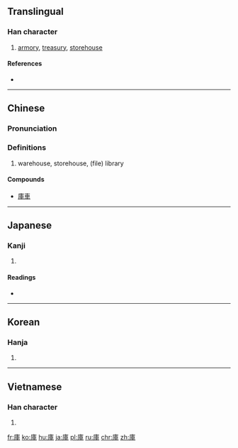 {{also|库|厙}}
==Translingual==
{{zh-forms|s=库}}

===Han character===
{{Han char|rn=53|rad=广|as=07|sn=10|four=0025<sub>6</sub>|canj=戈十田十 (IJWJ)|ids=⿸[[广]][[車]]}}

# [[armory]], [[treasury]], [[storehouse]]

====References====
* {{Han ref|kx=0346.140|dkj=09330|dj=0656.110|hdz=20884.100|uh=5EAB|ud=24235|bh=AE77|bd=44663}}

----

==Chinese==
{{zh-forms|s=库}}

===Pronunciation===
{{zh-pron
|m=kù
|c=fu3,se3
|h=pfs=
|md=
|mn=khò͘
|w=
|mc=y
|oc=y
|cat=n
}}

===Definitions===
{{zh-hanzi}}

# warehouse, storehouse, (file) library

====Compounds====
* [[庫車]]

----

==Japanese==

===Kanji===
{{ja-kanji|grade=3|rs=广07}}

# {{defn|lang=ja|sort=广07}}

====Readings====
* {{ja-readings|on=[[こ]] (ko), [[く]] (ku)|kun=[[くら]] (kura)}}

----

==Korean==

===Hanja===
{{ko-hanja|hangeul=고|rv=go|mr=ko}}

# {{defn|lang=ko|sort=广07}}

----

==Vietnamese==

===Han character===
{{vi-hantu|[[khố]], [[kho]], [[khó]]|rs=广07}}

# {{defn|lang=vi|sort=广07}}

[[fr:庫]]
[[ko:庫]]
[[hu:庫]]
[[ja:庫]]
[[pl:庫]]
[[ru:庫]]
[[chr:庫]]
[[zh:庫]]